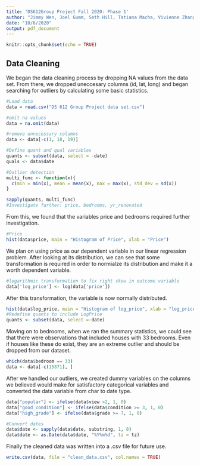```yaml
---
title: 'DS612Group Project Fall 2020: Phase 1'
author: "Jimmy Wen, Joel Gumm, Seth Hill, Tatiana Macha, Vivienne Zhang"
date: "10/6/2020"
output: pdf_document
---
```


```r
knitr::opts_chunk$set(echo = TRUE)
```

## Data Cleaning
We began the data cleaning process by dropping NA values from the data set. From there, we dropped uneccesary columns (id, lat, long) and began searching for outliers by calculating some basic statistics. 
```r

#Load data
data = read.csv("DS 612 Group Project data set.csv")

#omit na values 
data = na.omit(data)

#remove unnecessary columns
data <- data[-c(1, 18, 19)]

#Define quant and qual variables
quants <- subset(data, select = -date)
quals <- data$date

#Outlier detection
multi_func <- function(x){
  c(min = min(x), mean = mean(x), max = max(x), std_dev = sd(x))
}

sapply(quants, multi_func)
#Investigate further: price, bedrooms, yr_renovated
```
From this, we found that the variables price and bedrooms required further investigation. 
 
``` r
#Price
hist(data$price, main = "Histogram of Price", xlab = "Price")
```
We plan on using price as our dependent variable in our linear regression problem. After looking at its distribution, we can see that some transformation is required in order to normialze its distribution and make it a worth dependent variable. 

``` r
#logarithmic transformation to fix right skew in outcome variable
data['log_price'] <- log(data['price'])
```

After this transformation, the variable is now normally distributed. 

``` r
hist(data$log_price, main = "Histogram of log_price", xlab = "log_price") #normal
#Redefine quants to include LogPrice
quants <- subset(data, select =-date)

```

Moving on to bedrooms, when we ran the summary statistics, we could see that there were observations that included houses with 33 bedrooms. Even if houses like these do exist, they are an extreme outlier and should be dropped from our dataset.

``` r
which(data$bedroom == 33)
data <- data[-c(15871), ]
```


After we handled our outliers, we created dummy variables on the columns we believed would make for satisfactory categorical variables and converted the data variable from char to date type. 

``` r
data["popular"] <- ifelse(data$view >2, 1, 0)
data["good_condition"] <- ifelse(data$condition >= 3, 1, 0)
data["high_grade"] <- ifelse(data$grade >= 7, 1, 0)

#Convert dates 
data$date <- sapply(data$date, substring, 1, 8)
data$date <- as.Date(data$date, "%Y%m%d", tz = tz)
```

Finally the cleaned data was written into a .csv file for future use. 
``` r
write.csv(data, file = "clean_data.csv", col.names = TRUE)
```

